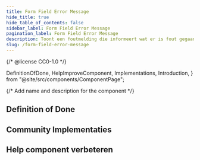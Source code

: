 ```yaml
---
title: Form Field Error Message
hide_title: true
hide_table_of_contents: false
sidebar_label: Form Field Error Message
pagination_label: Form Field Error Message
description: Toont een foutmelding die informeert wat er is fout gegaan en hoe dit is op te lossen.
slug: /form-field-error-message
---
```


{/* @license CC0-1.0 */}

  DefinitionOfDone,
  HelpImproveComponent,
  Implementations,
  Introduction,
} from "@site/src/components/ComponentPage";

{/* Add name and description for the component */}


<Introduction component={component} headingLevel={1} description={description} />

## Definition of Done

<DefinitionOfDone component={component} headingLevel={3} />

## Community Implementaties

<Implementations component={component} headingLevel={3} />

## Help component verbeteren

<HelpImproveComponent component={component} headingLevel={3} />
